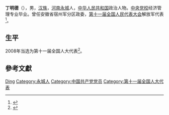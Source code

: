 {{Otheruses|other=名为丁明德的其他人物|丁明德}}

'''丁明德'''（{{bd|1956年||}}），男，[[汉族|汉族]]，[[河南|河南]][[永城|永城]]人，[[中华人民共和国|中华人民共和国]]政治人物。[[中央党校|中央党校]]经济管理专业毕业。曾任安徽省宿州军分区政委，[[第十一届全国人民代表大会|第十一届全国人民代表大会]]解放军代表<ref>{{cite web|author=新华网|title=第十一届全国人大代表|url=http://news.xinhuanet.com/ziliao/2008-03/03/content_7708230.htm?node=36628|publisher=新华网|accessdate=2014-01-07|archive-date=2014-01-10|archive-url=https://web.archive.org/web/20140110211415/http://news.xinhuanet.com/ziliao/2008-03/03/content_7708230.htm?node=36628|dead-url=no}}</ref>。

== 生平 ==
2008年当选为第十一届全国人大代表<ref>{{cite news|title=全国人大代表信息-丁明德|url=http://210.82.31.1:8084/delegate/viewDelegate.action?dbid=112721|accessdate=2013-04-05|newspaper=全国人大网|archive-url=https://web.archive.org/web/20140528001237/http://www.npc.gov.cn/delegate/viewDelegate.action?dbid=112721|archive-date=2014-05-28|dead-url=yes}}</ref>。

== 參考文獻 ==
{{reflist}}

{{Authority control}}
{{DEFAULTSORT:Ding}}
[[Category:丁姓|Ding]]
[[Category:永城人|Category:永城人]]
[[Category:中国共产党党员|Category:中国共产党党员]]
[[Category:第十一届全国人大代表|Category:第十一届全国人大代表]]